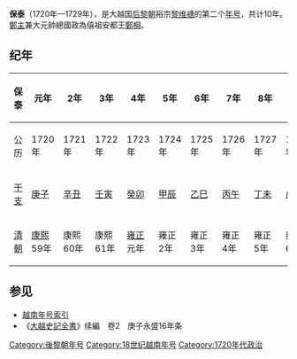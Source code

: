 {{Eranamebox|年号=保泰
|起讫时间= 1720年—1729年
|政权= [[后黎朝|后黎朝]]
|帝王= 裕宗[[黎维禟|黎维禟]]
|历时= 10年
|timeline=
|说明=
}}
'''保泰'''（1720年—1729年），是大越国[[后黎朝|后黎朝]]裕宗[[黎维禟|黎维禟]]的第二个[[年号|年号]]，共计10年。[[鄭主|鄭主]]兼大元帥總國政為僖祖安都王[[鄭棡|鄭棡]]。

==纪年==

{| class="wikitable"  style="text-align:center"
!保泰||元年||2年||3年||4年||5年||6年||7年||8年||9年||10年
|-
!公历
|1720年||1721年||1722年||1723年||1724年||1725年||1726年||1727年||1728年||1729年
|- 
![[干支|干支]]
|[[庚子|庚子]]||[[辛丑|辛丑]]||[[壬寅|壬寅]]||[[癸卯|癸卯]]||[[甲辰|甲辰]]||[[乙巳|乙巳]]||[[丙午|丙午]]||[[丁未|丁未]]||[[戊申|戊申]]||[[己酉|己酉]]
|-
![[清朝|清朝]]
|[[康熙|康熙]]59年||康熙60年||康熙61年||[[雍正|雍正]]元年||雍正2年||雍正3年||雍正4年||雍正5年||雍正6年||雍正7年
|}

==参见==
*[[越南年号索引|越南年号索引]]
*《[[大越史記全書|大越史記全書]]》续編　卷2　庚子永盛16年条  

{{年号|[[永盛|永盛]]|[[越南年号索引|越南后黎朝年号]]|[[永慶|永慶]]}}
{{越南年號}}
[[Category:後黎朝年号|Category:後黎朝年号]]
[[Category:18世纪越南年号|Category:18世纪越南年号]]
[[Category:1720年代政治|Category:1720年代政治]]